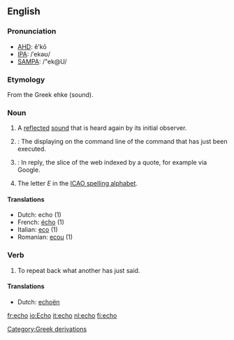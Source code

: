 ==English==

===Pronunciation===
*[[w:AHD|AHD]]: ĕ'kō
*[[w:IPA|IPA]]: /ˈekəʊ/
*[[w:SAMPA|SAMPA]]: /"ek@U/

===Etymology===
From the Greek ehke (sound).

===Noun===
{{en-noun-reg}}

# A [[reflect]]ed [[sound]] that is heard again by its initial observer.
# {{computing}}: The displaying on the command line of the command that has just been executed.
# {{computing}}: In reply, the slice of the web indexed by a quote, for example via Google.
# The letter ''E'' in the [[ICAO spelling alphabet]].

====Translations====
*Dutch: echo {{m}} (1)
*French: [[écho]] {{m}} (1)
*Italian: [[eco]] {{m}} (1)
*Romanian: [[ecou]] {{n}} (1)

===Verb===
{{en-infl-reg-sibilant|echo||}}

# To repeat back what another has just said.

====Translations====
*Dutch: [[echoën]]

[[Category:Greek derivations]]

[[fr:echo]]
[[io:Echo]]
[[it:echo]]
[[nl:echo]]
[[fi:echo]]